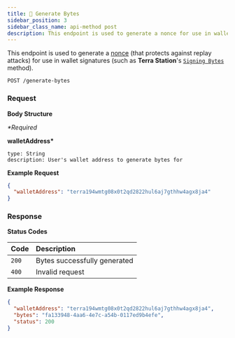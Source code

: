 ```yaml
---
title: 🔣 Generate Bytes
sidebar_position: 3
sidebar_class_name: api-method post
description: This endpoint is used to generate a nonce for use in wallet signatures (such as Terra Station's Signing Bytes method).
---
```


This endpoint is used to generate a [nonce](https://www.okta.com/identity-101/nonce/) (that protects against replay attacks) for use in wallet signatures (such as **Terra Station**'s [`Signing Bytes`](https://docs.terra.money/develop/wallet-provider/sign-bytes/) method).

```
POST /generate-bytes
```

### Request

**Body Structure**

_\*Required_

**walletAddress\***

    type: String
    description: User's wallet address to generate bytes for

**Example Request**

```json
{
  "walletAddress": "terra194wmtg08x0t2qd2822hul6aj7gthhw4agx8ja4"
}
```

### Response

**Status Codes**

| Code  | Description                  |
| :---- | :--------------------------- |
| `200` | Bytes successfully generated |
| `400` | Invalid request              |

**Example Response**

```json
{
  "walletAddress": "terra194wmtg08x0t2qd2822hul6aj7gthhw4agx8ja4",
  "bytes": "fa133948-4aa6-4e7c-a54b-0117ed9b4efe",
  "status": 200
}
```
